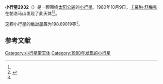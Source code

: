 {{Infobox planet
| bgcolour = #FFFFC0
| name = 2932 Kempchinsky
| symbol = 
| image = 
| caption = 
| discovery = yes
| discovery_ref = 
| discoverer = [[卡羅琳·舒梅克|卡羅琳·舒梅克]]
| discovery_site = [[帕洛马山|帕洛马山]] 
| discovered = 1980年10月9日
| designations = yes
| mp_name = 
| named_after = 
| alt_names = 1980 TK4/ 1953 VM2 / 1973 SK6 / 1973 UN / 1979 OV / 1980 RQ4 / 1980 TN10
| mp_category = [[外小行星带|外小行星带]]
| orbit_ref = <ref name="a">[http://ssd.jpl.nasa.gov/sbdb.cgi?sstr=2932 2932 Kempchinsky] {{Wayback|url=http://ssd.jpl.nasa.gov/sbdb.cgi?sstr=2932 |date=20200820011552 }}，小行星數據庫瀏覽器（JPL Small-Body Database Browser）－[[美国国家航空航天局|美国国家航空航天局]]喷气推进实验室</ref>
| epoch = 2456400.5 (2013年4月18日更新)
| aphelion = {{convert|4.0308581|AU|km|3|abbr=on|lk=out}}
| perihelion = {{convert|3.2175465|AU|km|3|abbr=on}}
| semimajor = {{convert|3.6242023|AU|km|3|abbr=on}}
| eccentricity = 0.1122056
| period = 2520.095839 [[日|日]]<br />6.9[[儒略年|儒略年]]
| avg_speed = 
| inclination = 2.27912
| asc_node = 169.47173
| mean_anomaly = 
| arg_peri = 198.69819
| satellites = 
| physical_characteristics = yes
| dimensions = 
| mass = 
| density = 
| surface_grav = 
| escape_velocity = 
| sidereal_day = 
| axial_tilt = 
| pole_ecliptic_lat = 
| pole_ecliptic_lon = 
| albedo = 
| temperatures= 
| temp_name1 = 
| mean_temp_1 = 
| max_temp_1 = 
| temp_name2 = 
| max_temp_2 = 
| spectral_type = 
| abs_magnitude = 198.69819
}}

'''小行星2932'''（{{lang-en|2932 Kempchinsky}}）是一颗围绕[[太阳|太阳]][[公转|公转]]的[[小行星|小行星]]。1980年10月9日，[[卡羅琳·舒梅克|卡羅琳·舒梅克]]在帕洛马山发现了此天体<ref name="a" /><ref>{{cite news|title=小行星列表|url=http://cfa-www.harvard.edu/iau/lists/NumberedMPs.txt|accessdate=2013-07-08|newspaper=哈佛大学|archive-date=2008-05-17|archive-url=https://web.archive.org/web/20080517010638/http://cfa-www.harvard.edu/iau/lists/NumberedMPs.txt|dead-url=no}}</ref>。

这颗小行星的[[绝对星等|绝对星等]]为198.69819等<ref name="a" />。

==参考文献==
{{reflist}}
{{Minor Planet Number|[[小行星2931|小行星2931]]|[[小行星2933|小行星2933]]}}

{{小天体}}

[[Category:小行星带天体|Category:小行星带天体]]
[[Category:1980年发现的小行星|Category:1980年发现的小行星]]

{{asteroid-stub}}